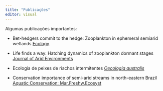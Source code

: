 ```yaml
---
title: "Publicações"
editor: visual
---
```


Algumas publicações importantes:

-   Bet-hedgers commit to the hedge: Zooplankton in ephemeral semiarid wetlands [Ecology](https://doi.org/10.1002/ecy.4014)

-   Life finds a way: Hatching dynamics of zooplankton dormant stages [Journal of Arid Environments ](https://doi.org/10.1016/j.jaridenv.2023.104949)

-   Ecologia de peixes de riachos intermitentes [*Oecologia australis*](https://doi.org/10.4257/oeco.2021.2502.23)

-   Conservation importance of semi-arid streams in north-eastern Brazil [Aquatic Conservation: Mar.Freshw.Ecosyst](https://onlinelibrary.wiley.com/doi/abs/10.1002/aqc.805)

